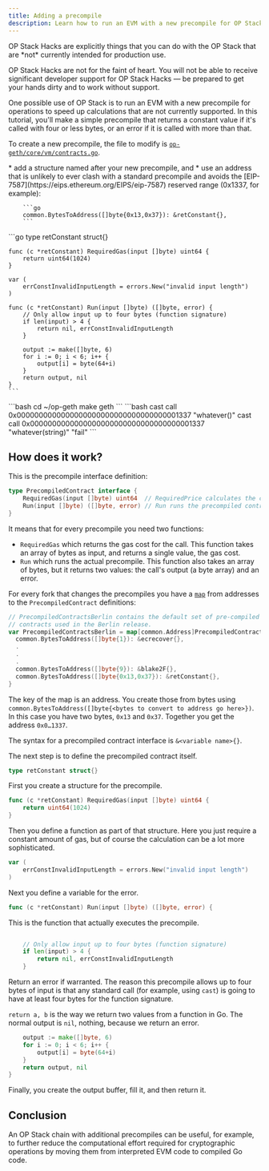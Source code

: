 ```yaml
---
title: Adding a precompile
description: Learn how to run an EVM with a new precompile for OP Stack chain operations to speed up calculations that are not currently supported.
---
```

<Info>
  OP Stack Hacks are explicitly things that you can do with the OP Stack that are *not* currently intended for production use.

  OP Stack Hacks are not for the faint of heart. You will not be able to receive significant developer support for OP Stack Hacks — be prepared to get your hands dirty and to work without support.
</Info>

One possible use of OP Stack is to run an EVM with a new precompile for operations to speed up calculations that are not currently supported. In this tutorial, you'll make a simple precompile that returns a constant value if it's called with four or less bytes, or an error if it is called with more than that.

To create a new precompile, the file to modify is [`op-geth/core/vm/contracts.go`](https://github.com/ethereum-optimism/op-geth/blob/optimism-history/core/vm/contracts.go).

<Steps>
  <Step title="Add to `PrecompiledContractsBerlin` on line 82 (or a later fork, if the list of precompiles changes again)">
  *   add a structure named after your new precompile, and
    *   use an address that is unlikely to ever clash with a standard precompile and avoids the [EIP-7587](https://eips.ethereum.org/EIPS/eip-7587) reserved range (0x1337, for example):
  
        ```go
        common.BytesToAddress([]byte{0x13,0x37}): &retConstant{},
        ```
  </Step>

  <Step title="Add the lines for the precompile">
  ```go
    type retConstant struct{}
  
    func (c *retConstant) RequiredGas(input []byte) uint64 {
        return uint64(1024)
    }
  
    var (
        errConstInvalidInputLength = errors.New("invalid input length")
    )
  
    func (c *retConstant) Run(input []byte) ([]byte, error) {
        // Only allow input up to four bytes (function signature)
        if len(input) > 4 {
            return nil, errConstInvalidInputLength
        }
  
        output := make([]byte, 6)
        for i := 0; i < 6; i++ {
            output[i] = byte(64+i)
        }
        return output, nil
    }
    ```
  </Step>

  <Step title="Stop `op-geth` and recompile:">
  ```bash
    cd ~/op-geth
    make geth
    ```
  </Step>

  <Step title="Restart `op-geth`">
  
  </Step>

  <Step title="Run these commands to see the result of calling the precompile successfully, and the result of an error:">
  ```bash
    cast call 0x0000000000000000000000000000000000001337 "whatever()"
    cast call 0x0000000000000000000000000000000000001337 "whatever(string)" "fail"
    ```
  </Step>
</Steps>

## How does it work?

This is the precompile interface definition:

```go
type PrecompiledContract interface {
	RequiredGas(input []byte) uint64  // RequiredPrice calculates the contract gas use
	Run(input []byte) ([]byte, error) // Run runs the precompiled contract
}
```

It means that for every precompile you need two functions:

*   `RequiredGas` which returns the gas cost for the call. This function takes an array of bytes as input, and returns a single value, the gas cost.
*   `Run` which runs the actual precompile. This function also takes an array of bytes, but it returns two values: the call's output (a byte array) and an error.

For every fork that changes the precompiles you have a [`map`](https://www.w3schools.com/go/go_maps.php) from addresses to the `PrecompiledContract` definitions:

```go
// PrecompiledContractsBerlin contains the default set of pre-compiled Ethereum
// contracts used in the Berlin release.
var PrecompiledContractsBerlin = map[common.Address]PrecompiledContract{
  common.BytesToAddress([]byte{1}): &ecrecover{},
  .
  .
  .
  common.BytesToAddress([]byte{9}): &blake2F{},
  common.BytesToAddress([]byte{0x13,0x37}): &retConstant{},
}
```

The key of the map is an address. You create those from bytes using `common.BytesToAddress([]byte{<bytes to convert to address go here>})`.  In this case you have two bytes, `0x13` and `0x37`. Together you get the address `0x0…1337`.

The syntax for a precompiled contract interface is `&<variable name>{}`.

The next step is to define the precompiled contract itself.

```go
type retConstant struct{}
```

First you create a structure for the precompile.

```go
func (c *retConstant) RequiredGas(input []byte) uint64 {
    return uint64(1024)
}
```

Then you define a function as part of that structure. Here you just require a constant amount of gas, but of course the calculation can be a lot more sophisticated.

```go
var (
    errConstInvalidInputLength = errors.New("invalid input length")
)

```

Next you define a variable for the error.

```go
func (c *retConstant) Run(input []byte) ([]byte, error) {
```

This is the function that actually executes the precompile.

```go

    // Only allow input up to four bytes (function signature)
    if len(input) > 4 {
        return nil, errConstInvalidInputLength
    }
```

Return an error if warranted. The reason this precompile allows up to four bytes of input is that any standard call (for example, using `cast`) is going to have at least four bytes for the function signature.

`return a, b` is the way we return two values from a function in Go. The normal output is `nil`, nothing, because we return an error.

```go
    output := make([]byte, 6)
    for i := 0; i < 6; i++ {
        output[i] = byte(64+i)
    }
    return output, nil
}
```

Finally, you create the output buffer, fill it, and then return it.

## Conclusion

An OP Stack chain with additional precompiles can be useful, for example, to further reduce the computational effort required for cryptographic operations by moving them from interpreted EVM code to compiled Go code.
